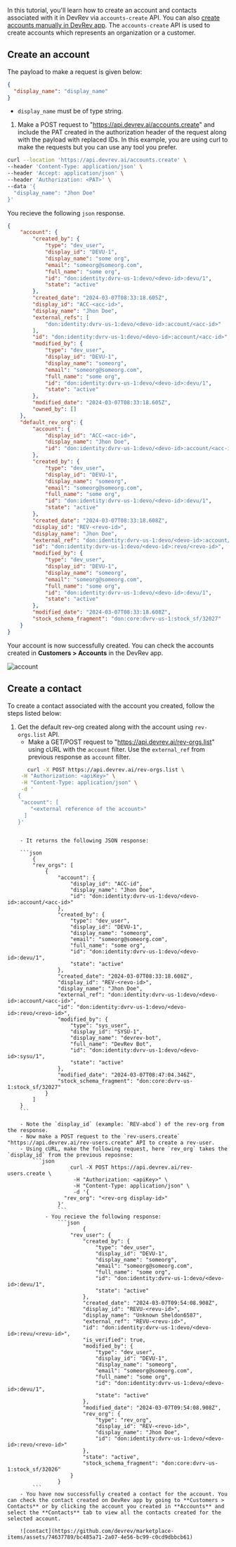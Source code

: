 In this tutorial, you'll learn how to create an account and contacts associated with it in DevRev via `accounts-create` API. You can also [create accounts manually in DevRev app](https://docs.devrev.ai/product/customers#add-new-customers).
The `accounts-create` API is used to create accounts which represents an organization or a customer. 

## Create an account

The payload to make a request is given below:

```JSON
{
  "display_name": "display_name"
}
```

- `display_name` must be of type string.

1. Make a POST request to "https://api.devrev.ai/accounts.create" and include the PAT created in the authorization header of the request along with the payload with replaced IDs.
In this example, you are using curl to make the requests but you can use any tool you prefer.

```bash
curl --location 'https://api.devrev.ai/accounts.create' \
--header 'Content-Type: application/json' \
--header 'Accept: application/json' \
--header 'Authorization: <PAT>' \
--data '{
  "display_name": "Jhon Doe"
}'
```

You recieve the following `json` response.

```JSON
{
    "account": {
        "created_by": {
            "type": "dev_user",
            "display_id": "DEVU-1",
            "display_name": "some org",
            "email": "someorg@someorg.com",
            "full_name": "some org",
            "id": "don:identity:dvrv-us-1:devo/<devo-id>:devu/1",
            "state": "active"
        },
        "created_date": "2024-03-07T08:33:18.605Z",
        "display_id": "ACC-<acc-id>",
        "display_name": "Jhon Doe",
        "external_refs": [
            "don:identity:dvrv-us-1:devo/<devo-id>:account/<acc-id>"
        ],
        "id": "don:identity:dvrv-us-1:devo/<devo-id>:account/<acc-id>",
        "modified_by": {
            "type": "dev_user",
            "display_id": "DEVU-1",
            "display_name": "someorg",
            "email": "someorg@someorg.com",
            "full_name": "some org",
            "id": "don:identity:dvrv-us-1:devo/<devo-id>:devu/1",
            "state": "active"
        },
        "modified_date": "2024-03-07T08:33:18.605Z",
        "owned_by": []
    },
    "default_rev_org": {
        "account": {
            "display_id": "ACC-<acc-id>",
            "display_name": "Jhon Doe",
            "id": "don:identity:dvrv-us-1:devo/<devo-id>:account/<acc-id>"
        },
        "created_by": {
            "type": "dev_user",
            "display_id": "DEVU-1",
            "display_name": "someorg",
            "email": "someorg@someorg.com",
            "full_name": "some org",
            "id": "don:identity:dvrv-us-1:devo/<devo-id>:devu/1",
            "state": "active"
        },
        "created_date": "2024-03-07T08:33:18.608Z",
        "display_id": "REV-<revo-id>",
        "display_name": "Jhon Doe",
        "external_ref": "don:identity:dvrv-us-1:devo/<devo-id>:account/<acc-id>",
        "id": "don:identity:dvrv-us-1:devo/<devo-id>:revo/<revo-id>",
        "modified_by": {
            "type": "dev_user",
            "display_id": "DEVU-1",
            "display_name": "someorg",
            "email": "someorg@someorg.com",
            "full_name": "some org",
            "id": "don:identity:dvrv-us-1:devo/<devo-id>:devu/1",
            "state": "active"
        },
        "modified_date": "2024-03-07T08:33:18.608Z",
        "stock_schema_fragment": "don:core:dvrv-us-1:stock_sf/32027"
    }
}
```

Your account is now successfully created. You can check the accounts created in **Customers > Accounts** in the DevRev app.

![account](https://github.com/devrev/fern-api-docs/assets/74637789/fc14cbdc-bd1d-4411-a5cb-1933fe99cc56)

## Create a contact

To create a contact associated with the account you created, follow the steps listed below:

1. Get the default rev-org created along with the account using `rev-orgs.list` API. 
    - Make a GET/POST request to "https://api.devrev.ai/rev-orgs.list" using cURL with the `account` filter. Use the `external_ref` from previous response as `account` filter.
    ```bash
       curl -X POST https://api.devrev.ai/rev-orgs.list \
     -H "Authorization: <apiKey>" \
     -H "Content-Type: application/json" \
     -d '
    {
     "account": [
        "<external reference of the account>"
      ]
    }'
```

    - It returns the following JSON response:

    ```json
        {
        "rev_orgs": [
            {
                "account": {
                    "display_id": "ACC-id",
                    "display_name": "Jhon Doe",
                    "id": "don:identity:dvrv-us-1:devo/<devo-id>:account/<acc-id>"
                },
                "created_by": {
                    "type": "dev_user",
                    "display_id": "DEVU-1",
                    "display_name": "someorg",
                    "email": "someorg@someorg.com",
                    "full_name": "some org",
                    "id": "don:identity:dvrv-us-1:devo/<devo-id>:devu/1",
                    "state": "active"
                },
                "created_date": "2024-03-07T08:33:18.608Z",
                "display_id": "REV-<revo-id>",
                "display_name": "Jhon Doe",
                "external_ref": "don:identity:dvrv-us-1:devo/<devo-id>:account/<acc-id>",
                "id": "don:identity:dvrv-us-1:devo/<devo-id>:revo/<revo-id>",
                "modified_by": {
                    "type": "sys_user",
                    "display_id": "SYSU-1",
                    "display_name": "devrev-bot",
                    "full_name": "DevRev Bot",
                    "id": "don:identity:dvrv-us-1:devo/<devo-id>:sysu/1",
                    "state": "active"
                },
                "modified_date": "2024-03-07T08:47:04.346Z",
                "stock_schema_fragment": "don:core:dvrv-us-1:stock_sf/32027"
            }
        ]
    }
    ```

    - Note the `display_id` (example: `REV-abcd`) of the rev-org from the response. 
    - Now make a POST request to the `rev-users.create` "https://api.devrev.ai/rev-users.create" API to create a rev-user.
    - Using cURL, make the following request, here `rev_org` takes the `display_id` from the previous reposnse:
        ```json
                    curl -X POST https://api.devrev.ai/rev-users.create \
                     -H "Authorization: <apiKey>" \
                     -H "Content-Type: application/json" \
                     -d '{
                  "rev_org": "<rev-org display-id>"
                }'
                ```
            - You recieve the following response:
                ```json
                        {
                    "rev_user": {
                        "created_by": {
                            "type": "dev_user",
                            "display_id": "DEVU-1",
                            "display_name": "someorg",
                            "email": "someorg@someorg.com",
                            "full_name": "some org",
                            "id": "don:identity:dvrv-us-1:devo/<devo-id>:devu/1",
                            "state": "active"
                        },
                        "created_date": "2024-03-07T09:54:08.908Z",
                        "display_id": "REVU-<revu-id>",
                        "display_name": "Unknown Sheldon6587",
                        "external_ref": "REVU-<revu-id>",
                        "id": "don:identity:dvrv-us-1:devo/<devo-id>:revu/<revu-id>",
                        "is_verified": true,
                        "modified_by": {
                            "type": "dev_user",
                            "display_id": "DEVU-1",
                            "display_name": "someorg",
                            "email": "someorg@someorg.com",
                            "full_name": "some org",
                            "id": "don:identity:dvrv-us-1:devo/<devo-id>:devu/1",
                            "state": "active"
                        },
                        "modified_date": "2024-03-07T09:54:08.908Z",
                        "rev_org": {
                            "type": "rev_org",
                            "display_id": "REV-<revo-id>",
                            "display_name": "Jhon Doe",
                            "id": "don:identity:dvrv-us-1:devo/<devo-id>:revo/<revo-id>"
                        },
                        "state": "active",
                        "stock_schema_fragment": "don:core:dvrv-us-1:stock_sf/32026"
                    }
                }
        ```
    - You have now successfully created a contact for the account. You can check the contact created on DevRev app by going to **Customers > Contacts** or by clicking the account you created in **Accounts** and select the **Contacts** tab to view all the contacts created for the selected account.
    
    ![contact](https://github.com/devrev/marketplace-items/assets/74637789/bc485a71-2a07-4e56-bc99-c0cd9dbbcb61)
    